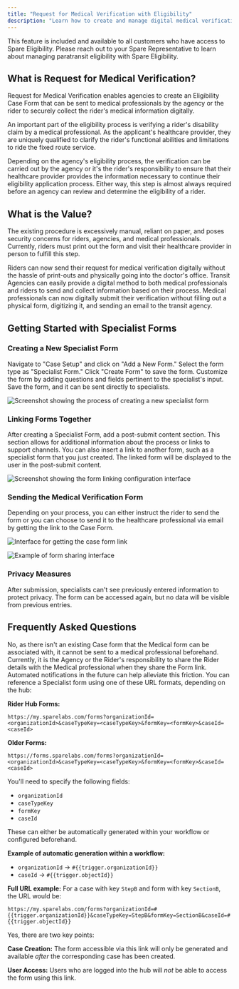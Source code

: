 ```yaml
---
title: "Request for Medical Verification with Eligibility"
description: "Learn how to create and manage digital medical verification forms for paratransit eligibility applications"
---
```


<Callout type="info">
  This feature is included and available to all customers who have access to Spare Eligibility. Please reach out to your Spare Representative to learn about managing paratransit eligibility with Spare Eligibility.
</Callout>

## What is Request for Medical Verification?

Request for Medical Verification enables agencies to create an Eligibility Case Form that can be sent to medical professionals by the agency or the rider to securely collect the rider's medical information digitally.

An important part of the eligibility process is verifying a rider's disability claim by a medical professional. As the applicant's healthcare provider, they are uniquely qualified to clarify the rider's functional abilities and limitations to ride the fixed route service. 

<Callout type="note">
  Depending on the agency's eligibility process, the verification can be carried out by the agency or it's the rider's responsibility to ensure that their healthcare provider provides the information necessary to continue their eligibility application process. Either way, this step is almost always required before an agency can review and determine the eligibility of a rider.
</Callout>

## What is the Value?

The existing procedure is excessively manual, reliant on paper, and poses security concerns for riders, agencies, and medical professionals. Currently, riders must print out the form and visit their healthcare provider in person to fulfill this step.

<CardGroup cols={3}>
  <Card title="Rider's Perspective" icon="user">
    Riders can now send their request for medical verification digitally without the hassle of print-outs and physically going into the doctor's office.
  </Card>
  <Card title="Transit Agency Perspective" icon="building">
    Transit Agencies can easily provide a digital method to both medical professionals and riders to send and collect information based on their process.
  </Card>
  <Card title="Medical Professionals' Perspective" icon="user-doctor">
    Medical professionals can now digitally submit their verification without filling out a physical form, digitizing it, and sending an email to the transit agency.
  </Card>
</CardGroup>

## Getting Started with Specialist Forms

### Creating a New Specialist Form

<Steps>
  <Step title="Navigate to Case Setup">
    Navigate to "Case Setup" and click on "Add a New Form."
  </Step>
  <Step title="Select Form Type">
    Select the form type as "Specialist Form."
  </Step>
  <Step title="Create the Form">
    Click "Create Form" to save the form.
  </Step>
  <Step title="Customize the Form">
    Customize the form by adding questions and fields pertinent to the specialist's input.
  </Step>
  <Step title="Save and Deploy">
    Save the form, and it can be sent directly to specialists.
  </Step>
</Steps>

![Screenshot showing the process of creating a new specialist form](/images/spare-eligibility/managing-cases/medical-specialist-form-creation.png)

### Linking Forms Together

<Steps>
  <Step title="Add Post-Submit Content">
    After creating a Specialist Form, add a post-submit content section.
  </Step>
  <Step title="Configure Additional Information">
    This section allows for additional information about the process or links to support channels.
  </Step>
  <Step title="Insert Form Links">
    You can also insert a link to another form, such as a specialist form that you just created.
  </Step>
  <Step title="Display to Users">
    The linked form will be displayed to the user in the post-submit content.
  </Step>
</Steps>

![Screenshot showing the form linking configuration interface](/images/spare-eligibility/managing-cases/medical-form-linking-configuration.png)

### Sending the Medical Verification Form

Depending on your process, you can either instruct the rider to send the form or you can choose to send it to the healthcare professional via email by getting the link to the Case Form.

![Interface for getting the case form link](/images/spare-eligibility/managing-cases/medical-case-form-link-interface.png)

![Example of form sharing interface](/images/spare-eligibility/managing-cases/medical-form-sharing-interface.png)

### Privacy Measures

<Callout type="warning">
  After submission, specialists can't see previously entered information to protect privacy. The form can be accessed again, but no data will be visible from previous entries.
</Callout>

## Frequently Asked Questions

<Accordion title="Can a Medical Verification form be shared before a Rider Case is created?">
  No, as there isn't an existing Case form that the Medical form can be associated with, it cannot be sent to a medical professional beforehand.
</Accordion>

<Accordion title="How will the Medical Professional identify who the rider is?">
  Currently, it is the Agency or the Rider's responsibility to share the Rider details with the Medical professional when they share the Form link. Automated notifications in the future can help alleviate this friction.
</Accordion>

<Accordion title="How do I link to a Specialist form?">
  You can reference a Specialist form using one of these URL formats, depending on the hub:

  **Rider Hub Forms:**
  ```
  https://my.sparelabs.com/forms?organizationId=<organizationId>&caseTypeKey=<caseTypeKey>&formKey=<formKey>&caseId=<caseId>
  ```

  **Older Forms:**
  ```
  https://forms.sparelabs.com/forms?organizationId=<organizationId>&caseTypeKey=<caseTypeKey>&formKey=<formKey>&caseId=<caseId>
  ```
</Accordion>

<Accordion title="What fields do I need to include in the URL?">
  You'll need to specify the following fields:

  - `organizationId`
  - `caseTypeKey`
  - `formKey`
  - `caseId`

  These can either be automatically generated within your workflow or configured beforehand.

  **Example of automatic generation within a workflow:**
  - `organizationId` → `#{{trigger.organizationId}}`
  - `caseId` → `#{{trigger.objectId}}`

  **Full URL example:**
  For a case with key `StepB` and form with key `SectionB`, the URL would be:
  ```
  https://my.sparelabs.com/forms?organizationId=#{{trigger.organizationId}}&caseTypeKey=StepB&formKey=SectionB&caseId=#{{trigger.objectId}}
  ```
</Accordion>

<Accordion title="Are there any important things to know about these links?">
  Yes, there are two key points:

  **Case Creation:** The form accessible via this link will only be generated and available *after* the corresponding case has been created.

  **User Access:** Users who are logged into the hub will *not* be able to access the form using this link.
</Accordion>